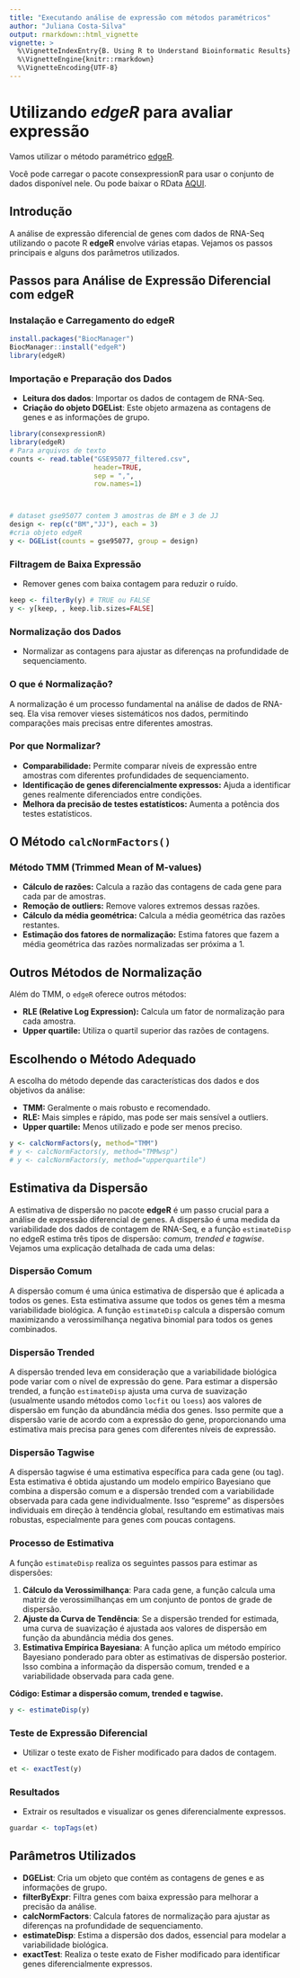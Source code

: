 ```yaml
---
title: "Executando análise de expressão com métodos paramétricos"
author: "Juliana Costa-Silva"
output: rmarkdown::html_vignette
vignette: >
  %\VignetteIndexEntry{B. Using R to Understand Bioinformatic Results}
  %\VignetteEngine{knitr::rmarkdown}
  %\VignetteEncoding{UTF-8}
---
```

# Utilizando *edgeR* para avaliar expressão

Vamos utilizar o método paramétrico [edgeR](https://bioconductor.org/packages/release/bioc/html/edgeR.html).

Você pode carregar o pacote consexpressionR para usar o conjunto de dados disponível nele. Ou pode baixar o RData [AQUI](https://github.com/costasilvati/consexpressionR/blob/master/data/gse95077.rda).


<!-- ## Os passos da análise -->



<!--     ![](images/galaxy-stop.png) -->


## Introdução

A análise de expressão diferencial de genes com dados de RNA-Seq utilizando o pacote R **edgeR** envolve várias etapas. Vejamos os passos principais e alguns dos parâmetros utilizados.

## Passos para Análise de Expressão Diferencial com edgeR

### Instalação e Carregamento do edgeR

```r
install.packages("BiocManager")
BiocManager::install("edgeR")
library(edgeR)
```

### Importação e Preparação dos Dados

- **Leitura dos dados**: Importar os dados de contagem de RNA-Seq.
- **Criação do objeto DGEList**: Este objeto armazena as contagens de genes e as informações de grupo.

```r
library(consexpressionR)
library(edgeR)
# Para arquivos de texto
counts <- read.table("GSE95077_filtered.csv", 
                     header=TRUE,
                     sep = ",",
                     row.names=1)



# dataset gse95077 contem 3 amostras de BM e 3 de JJ
design <- rep(c("BM","JJ"), each = 3)
#cria objeto edgeR
y <- DGEList(counts = gse95077, group = design)

```
<!--
```r
#y.dge <- calcNormFactors(y.dge, method="TMM")
#y.dge <- estimateDisp(y.dge)
#y.dge <- estimateCommonDisp(y.dge)
#y.et <- exactTest(y.dge)
#y.tp <- topTags(y.et, n = 100000)
#y.pvalues <- y.et$table$PValue
```
-->
### Filtragem de Baixa Expressão

- Remover genes com baixa contagem para reduzir o ruído.

```r
keep <- filterBy(y) # TRUE ou FALSE
y <- y[keep, , keep.lib.sizes=FALSE]
```

### Normalização dos Dados

- Normalizar as contagens para ajustar as diferenças na profundidade de sequenciamento.

### O que é Normalização?

A normalização é um processo fundamental na análise de dados de RNA-seq. Ela visa remover vieses sistemáticos nos dados, permitindo comparações mais precisas entre diferentes amostras.

### Por que Normalizar?

- **Comparabilidade:** Permite comparar níveis de expressão entre amostras com diferentes profundidades de sequenciamento.
- **Identificação de genes diferencialmente expressos:** Ajuda a identificar genes realmente diferenciados entre condições.
- **Melhora da precisão de testes estatísticos:** Aumenta a potência dos testes estatísticos.

## O Método `calcNormFactors()`

### Método TMM (Trimmed Mean of M-values)

- **Cálculo de razões:** Calcula a razão das contagens de cada gene para cada par de amostras.
- **Remoção de outliers:** Remove valores extremos dessas razões.
- **Cálculo da média geométrica:** Calcula a média geométrica das razões restantes.
- **Estimação dos fatores de normalização:** Estima fatores que fazem a média geométrica das razões normalizadas ser próxima a 1.

## Outros Métodos de Normalização

Além do TMM, o `edgeR` oferece outros métodos:

- **RLE (Relative Log Expression):** Calcula um fator de normalização para cada amostra.
- **Upper quartile:** Utiliza o quartil superior das razões de contagens.

## Escolhendo o Método Adequado

A escolha do método depende das características dos dados e dos objetivos da análise:

- **TMM:** Geralmente o mais robusto e recomendado.
- **RLE:** Mais simples e rápido, mas pode ser mais sensível a outliers.
- **Upper quartile:** Menos utilizado e pode ser menos preciso.


```r
y <- calcNormFactors(y, method="TMM")
# y <- calcNormFactors(y, method="TMMwsp")
# y <- calcNormFactors(y, method="upperquartile")
```

## Estimativa da Dispersão

A estimativa de dispersão no pacote **edgeR** é um passo crucial para a análise de expressão diferencial de genes. A dispersão é uma medida da variabilidade dos dados de contagem de RNA-Seq, e a função `estimateDisp` no edgeR estima três tipos de dispersão: *comum, trended e tagwise*. Vejamos uma explicação detalhada de cada uma delas:

### Dispersão Comum

A dispersão comum é uma única estimativa de dispersão que é aplicada a todos os genes. Esta estimativa assume que todos os genes têm a mesma variabilidade biológica. A função `estimateDisp` calcula a dispersão comum maximizando a verossimilhança negativa binomial para todos os genes combinados.

### Dispersão Trended

A dispersão trended leva em consideração que a variabilidade biológica pode variar com o nível de expressão do gene. Para estimar a dispersão trended, a função `estimateDisp` ajusta uma curva de suavização (usualmente usando métodos como `locfit` ou `loess`) aos valores de dispersão em função da abundância média dos genes. Isso permite que a dispersão varie de acordo com a expressão do gene, proporcionando uma estimativa mais precisa para genes com diferentes níveis de expressão.

### Dispersão Tagwise

A dispersão tagwise é uma estimativa específica para cada gene (ou tag). Esta estimativa é obtida ajustando um modelo empírico Bayesiano que combina a dispersão comum e a dispersão trended com a variabilidade observada para cada gene individualmente. Isso "espreme" as dispersões individuais em direção à tendência global, resultando em estimativas mais robustas, especialmente para genes com poucas contagens.

### Processo de Estimativa

A função `estimateDisp` realiza os seguintes passos para estimar as dispersões:

1. **Cálculo da Verossimilhança**: Para cada gene, a função calcula uma matriz de verossimilhanças em um conjunto de pontos de grade de dispersão.
2. **Ajuste da Curva de Tendência**: Se a dispersão trended for estimada, uma curva de suavização é ajustada aos valores de dispersão em função da abundância média dos genes.
3. **Estimativa Empírica Bayesiana**: A função aplica um método empírico Bayesiano ponderado para obter as estimativas de dispersão posterior. Isso combina a informação da dispersão comum, trended e a variabilidade observada para cada gene.

**Código: Estimar a dispersão comum, trended e tagwise.**

```r
y <- estimateDisp(y)
```

### Teste de Expressão Diferencial

- Utilizar o teste exato de Fisher modificado para dados de contagem.

```r
et <- exactTest(y)
```

### Resultados

- Extrair os resultados e visualizar os genes diferencialmente expressos.

```r
guardar <- topTags(et)
```

## Parâmetros Utilizados

- **DGEList**: Cria um objeto que contém as contagens de genes e as informações de grupo.
- **filterByExpr**: Filtra genes com baixa expressão para melhorar a precisão da análise.
- **calcNormFactors**: Calcula fatores de normalização para ajustar as diferenças na profundidade de sequenciamento.
- **estimateDisp**: Estima a dispersão dos dados, essencial para modelar a variabilidade biológica.
- **exactTest**: Realiza o teste exato de Fisher modificado para identificar genes diferencialmente expressos.


